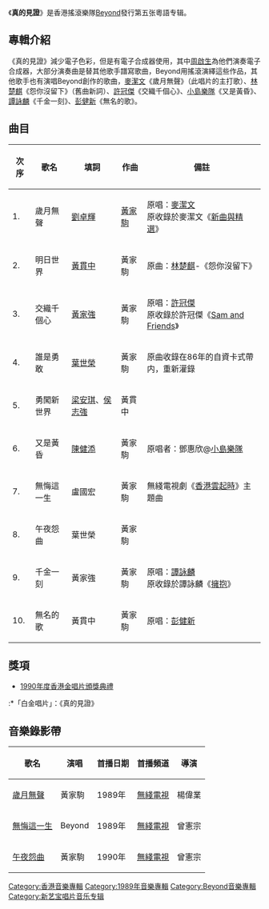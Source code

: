 {{Album infobox | <!-- See Wikipedia:WikiProject_Albums -->
| Name        = 真的見證
| Type        = [[專輯|專輯]]
| Artist      = [[Beyond|Beyond]]
| Cover       = cdcover5.jpg
| Background  = 
| Released    = {{Start date and age|1989|12|5}}
| Recorded    = 1989年
| Genre       = [[搖滾|搖滾]]、[[粵語流行音樂|粵語流行音樂]]
| Label       = [[新藝寶唱片|新藝寶唱片]]
| Last album  = [[Beyond_IV|Beyond IV]]<br/>（1989年7月11日）
| This album  = '''真的見証'''<br/>（1989年12月5日）
| Next album  = [[命運派對|命運派對]]<br/>（1990年9月6日）
}}

《'''真的見證'''》是香港搖滾樂隊[[Beyond|Beyond]]發行第五张粵語专辑。

== 專輯介紹 ==
《真的見證》減少電子色彩，但是有電子合成器使用，其中[[周啟生|周啟生]]為他們演奏電子合成器，大部分演奏曲是替其他歌手譜寫歌曲，Beyond用搖滾演繹這些作品，其他歌手也有演唱Beyond創作的歌曲，[[麥潔文|麥潔文]]《歲月無聲》（此唱片的主打歌）、[[林楚麒|林楚麒]]《怨你沒留下》（舊曲新詞）、[[許冠傑|許冠傑]]《交織千個心》、[[小島樂隊|小島樂隊]]《又是黃昏》、[[譚詠麟|譚詠麟]]《千金一刻》、[[彭健新|彭健新]]《無名的歌》。

==曲目==
{| class="wikitable"
|-
!次序
!歌名
!填詞
!作曲
!備註
|-
| 1. || 歲月無聲 || [[劉卓輝|劉卓輝]] ||  [[黃家駒|黃家駒]] || 原唱：[[麥潔文|麥潔文]]<br>原收錄於麥潔文《[[新曲與精選_(麥潔文專輯)|新曲與精選]]》
|-
| 2. || 明日世界 || [[黃貫中|黃貫中]] || 黃家駒  || 原曲：[[林楚麒|林楚麒]]-《怨你沒留下》
|-
| 3. || 交織千個心 || [[黃家強|黃家強]] || 黃家駒 || 原唱：[[許冠傑|許冠傑]] <br>原收錄於許冠傑《[[Sam_and_Friends|Sam and Friends]]》
|-
| 4. || 誰是勇敢 || [[葉世榮|葉世榮]] || 黃家駒 || 原曲收錄在86年的自資卡式帶内，重新灌錄
|-
| 5. || 勇闖新世界  || [[梁安琪_(香港)|梁安琪]]、[[侯志強|侯志強]] || 黃貫中 || 
|-
| 6. || 又是黃昏 || [[陳健添|陳健添]] || 黃家駒 || 原唱者：鄧惠欣@[[小島樂隊|小島樂隊]]
|-
| 7. || 無悔這一生 || 盧國宏 || 黃家駒 || 無綫電視劇《[[香港雲起時|香港雲起時]]》主題曲
|-
| 8. || 午夜怨曲 || 葉世榮 || 黃家駒 || 
|-
| 9. || 千金一刻 || 黃家強 || 黃家駒 || 原唱：[[譚詠麟|譚詠麟]]<br>原收錄於譚詠麟《[[擁抱_(譚詠麟專輯)|擁抱]]》
|-
| 10. || 無名的歌 || 黃貫中 || 黃家駒 || 原唱：[[彭健新|彭健新]]                                                                                                                                            
|}

== 獎項 ==
*[[1990年度香港金唱片頒獎典禮|1990年度香港金唱片頒獎典禮]]
:*「白金唱片」：《真的見證》

== 音樂錄影帶 ==
{| class="wikitable"
! 歌名 !! 演唱 !! 首播日期 !! 首播頻道 !! 導演 
|-
|[http://www.youtube.com/watch?v=bVfym-IrGBo  歲月無聲] {{Wayback|url=http://www.youtube.com/watch?v=bVfym-IrGBo |date=20200420035054 }}||黃家駒||1989年||[[電視廣播有限公司|無綫電視]]||楊偉業
|-
|[http://www.youtube.com/watch?v=nhi8jcy3-PY  無悔這一生] {{Wayback|url=http://www.youtube.com/watch?v=nhi8jcy3-PY |date=20201214051858 }}||Beyond||1989年||[[電視廣播有限公司|無綫電視]]||曾憲宗
|-
|[http://www.youtube.com/watch?v=zJ3UEprGaZY  午夜怨曲] {{Wayback|url=http://www.youtube.com/watch?v=zJ3UEprGaZY |date=20200420035106 }}||黃家駒||1990年||[[電視廣播有限公司|無綫電視]]||曾憲宗
|}


{{Beyond}}
[[Category:香港音樂專輯|Category:香港音樂專輯]]
[[Category:1989年音樂專輯|Category:1989年音樂專輯]]
[[Category:Beyond音樂專輯|Category:Beyond音樂專輯]]
[[Category:新艺宝唱片音乐专辑|Category:新艺宝唱片音乐专辑]]